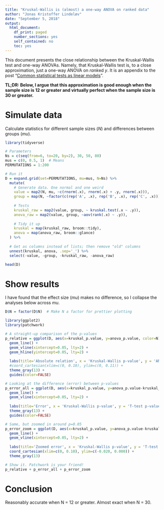 ```yaml
---
title: "Kruskal-Wallis is (almost) a one-way ANOVA on ranked data"
author: "Jonas Kristoffer Lindeløv"
date: "September 5, 2018"
output: 
  html_document:
    df_print: paged
    number_sections: yes
    self_contained: no
    toc: yes
---
```


<!-- from https://stackoverflow.com/a/37839683/1297830 -->
<link rel="stylesheet" type="text/css" href="hideOutput.css">
<script src="hideOutput.js"></script>

This document presents the close relationship between the Kruskal-Wallis test and one-way ANOVAs. Namely, that Kruskal-Wallis test is, to a close approximation, just a one-way ANOVA on $rank$ed $y$. It is an appendix to the post "[Common statistical tests as linear models](https://rpubs.com/lindeloev/test_as_linear)".

**TL;DR: Below, I argue that this approximation is good enough when the sample size is 12 or greater and virtually perfect when the sample size is 30 or greater.**


# Simulate data
Calculate statistics for different sample sizes ($N$) and differences between groups ($mu$).

```r
library(tidyverse)

# Parameters
Ns = c(seq(from=6, to=20, by=2), 30, 50, 80)
mus = c(0, 0.5, 1)  # Means
PERMUTATIONS = 1:200

# Run it
D = expand.grid(set=PERMUTATIONS, mu=mus, N=Ns) %>%
  mutate(
    # Generate data. One normal and one weird
    value = map2(N, mu, ~c(rnorm(.x), rnorm(.x) + .y, rnorm(.x))),
    group = map(N, ~factor(c(rep('A', .x), rep('B', .x), rep('C', .x)))),
    
    # Tests
    kruskal_raw = map2(value, group, ~ kruskal.test(.x ~ .y)),
    anova_raw = map2(value, group, ~aov(rank(.x) ~ .y)),
    
    # Tidy it up
    kruskal = map(kruskal_raw, broom::tidy),
    anova = map(anova_raw, broom::glance)
  ) %>%
  
  # Get as columns instead of lists; then remove "old" columns
  unnest(kruskal, anova, .sep='_') %>%
  select(-value, -group, -kruskal_raw, -anova_raw)

head(D)
```


# Show results
I have found that the effect size ($mu$) makes no difference, so I collapse the analyses below across $mu$.

<div class="fold s">
```r
D$N = factor(D$N)  # Make N a factor for prettier plotting

library(ggplot2)
library(patchwork)

# A straight-up comparison of the p-values
p_relative = ggplot(D, aes(x=kruskal_p.value, y=anova_p.value, color=N)) + 
  geom_line() + 
  geom_vline(xintercept=0.05, lty=2) +
  geom_hline(yintercept=0.05, lty=2) +
  
  labs(title='Absolute relation', x = 'Kruskal-Wallis p-value', y = 'ANOVA p-value') + 
  #coord_cartesian(xlim=c(0, 0.10), ylim=c(0, 0.11)) + 
  theme_gray(13) + 
  guides(color=FALSE)

# Looking at the difference (error) between p-values
p_error_all = ggplot(D, aes(x=kruskal_p.value, y=anova_p.value-kruskal_p.value, color=N)) + 
  geom_line() + 
  geom_vline(xintercept=0.05, lty=2) +
  
  labs(title='Error', x = 'Kruskal-Wallis p-value', y = 'T-test p-value deviation') + 
  theme_gray(13) + 
  guides(color=FALSE)

# Same, but zoomed in around p=0.05
p_error_zoom = ggplot(D, aes(x=kruskal_p.value, y=anova_p.value-kruskal_p.value, color=N)) + 
  geom_line() + 
  geom_vline(xintercept=0.05, lty=2) +
  
  labs(title='Zoomed error', x = 'Kruskal-Wallis p-value', y = 'T-test p-value deviation') + 
  coord_cartesian(xlim=c(0, 0.10), ylim=c(-0.020, 0.000)) + 
  theme_gray(13)

# Show it. Patchwork is your friend!
p_relative + p_error_all + p_error_zoom
```
</div>


# Conclusion
Reasonably accurate when N = 12 or greater.
Almost exact when N = 30.